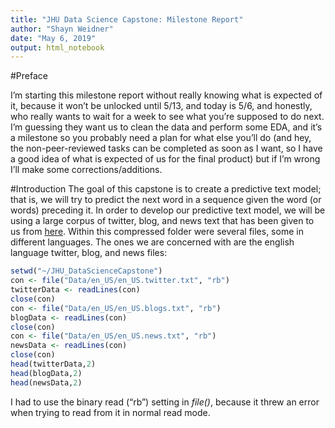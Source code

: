 ```yaml
---
title: "JHU Data Science Capstone: Milestone Report"
author: "Shayn Weidner"
date: "May 6, 2019"
output: html_notebook
---
```


#Preface

I'm starting this milestone report without really knowing what is expected of it, because it won't be unlocked until 5/13, and today is 5/6, and honestly, who really wants to wait for a week to see what you're supposed to do next.  I'm guessing they want us to clean the data and perform some EDA, and it's a milestone so you probably need a plan for what else you'll do (and hey, the non-peer-reviewed tasks can be completed as soon as I want, so I have a good idea of what is expected of us for the final product) but if I'm wrong I'll make some corrections/additions.

#Introduction
The goal of this capstone is to create a predictive text model; that is, we will try to predict the next word in a sequence given the word (or words) preceding it.  In order to develop our predictive text model, we will be using a large corpus of twitter, blog, and news text that has been given to us from [here](https://d396qusza40orc.cloudfront.net/dsscapstone/dataset/Coursera-SwiftKey.zip).  Within this compressed folder were several files, some in different languages.  The ones we are concerned with are the english language twitter, blog, and news files:

```r
setwd("~/JHU_DataScienceCapstone")
con <- file("Data/en_US/en_US.twitter.txt", "rb")
twitterData <- readLines(con)
close(con)
con <- file("Data/en_US/en_US.blogs.txt", "rb")
blogData <- readLines(con)
close(con)
con <- file("Data/en_US/en_US.news.txt", "rb")
newsData <- readLines(con)
close(con)
head(twitterData,2)
head(blogData,2)
head(newsData,2)
```


I had to use the binary read ("rb") setting in *file()*, because it threw an error when trying to read from it in normal read mode.
